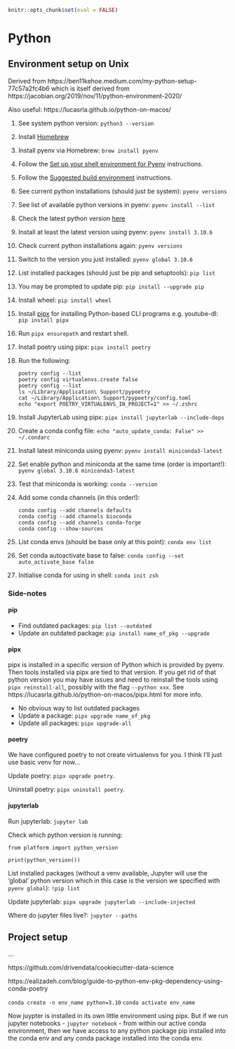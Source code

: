 
```r
knitr::opts_chunk$set(eval = FALSE)
```

# Python

## Environment setup on Unix

Derived from https://ben11kehoe.medium.com/my-python-setup-77c57a2fc4b6 which
is itself derived from https://jacobian.org/2019/nov/11/python-environment-2020/

Also useful: https://lucasrla.github.io/python-on-macos/

1. See system python version: `python3 --version`
1. Install [Homebrew](https://brew.sh)
1. Install pyenv via Homebrew: `brew install pyenv`
1. Follow the [Set up your shell environment for Pyenv](https://github.com/pyenv/pyenv#set-up-your-shell-environment-for-pyenv) instructions.
1. Follow the [Suggested build environment](https://github.com/pyenv/pyenv/wiki#suggested-build-environment) instructions.
1. See current python installations (should just be system): `pyenv versions`
1. See list of available python versions in pyenv: `pyenv install --list`
1. Check the latest python version [here](https://www.python.org/downloads/)
1. Install at least the latest version using pyenv: `pyenv install 3.10.6`
1. Check current python installations again: `pyenv versions`
1. Switch to the version you just installed: `pyenv global 3.10.6`
1. List installed packages (should just be pip and setuptools): `pip list`
1. You may be prompted to update pip: `pip install --upgrade pip`
1. Install wheel: `pip install wheel`
1. Install [pipx](https://github.com/pypa/pipx) for installing Python-based CLI programs 
    e.g. youtube-dl: `pip install pipx`
1. Run `pipx ensurepath` and restart shell.
1. Install poetry using pipx: `pipx install poetry`
1. Run the following:

    ```
    poetry config --list
    poetry config virtualenvs.create false
    poetry config --list
    ls ~/Library/Application\ Support/pypoetry
    cat ~/Library/Application\ Support/pypoetry/config.toml
    echo "export POETRY_VIRTUALENVS_IN_PROJECT=1" >> ~/.zshrc
    ```
1. Install JupyterLab using pipx: `pipx install jupyterlab --include-deps`
1. Create a conda config file: `echo "auto_update_conda: False" >> ~/.condarc` 
1. Install latest miniconda using pyenv: `pyenv install miniconda3-latest`
1. Set enable python and miniconda at the same time (order is important!): `pyenv global 3.10.6 miniconda3-latest`
1. Test that miniconda is working: `conda --version`
1. Add some conda channels (in this order!):

    ```
    conda config --add channels defaults
    conda config --add channels bioconda
    conda config --add channels conda-forge
    conda config --show-sources
    ```
1. List conda envs (should be base only at this point): `conda env list`
1. Set conda autoactivate base to false: `conda config --set auto_activate_base false`
1. Initialise conda for using in shell: `conda init zsh`


### Side-notes

#### pip

- Find outdated packages: `pip list --outdated`
- Update an outdated package: `pip install name_of_pkg --upgrade`

#### pipx

pipx is installed in a specific version of Python which is provided by pyenv. 
Then tools installed via pipx are tied to that version. If you get rid of that
python version you may have issues and need to reinstall the tools using 
`pipx reinstall-all`, possibly with the flag `--python xxx`. See
https://lucasrla.github.io/python-on-macos/pipx.html for more info.

- No obvious way to list outdated packages
- Update a package: `pipx upgrade name_of_pkg`
- Update all packages: `pipx upgrade-all`

#### poetry

We have configured poetry to not create virtualenvs for you. I think I'll just
use basic venv for now...

Update poetry: `pipx upgrade poetry`.

Uninstall poetry: `pipx uninstall poetry`.

#### jupyterlab

Run jupyterlab: `jupyter lab`

Check which python version is running:

```
from platform import python_version

print(python_version())
```

List installed packages (without a venv available, Jupyter will use the 
'global' python version which in this case is the version we specified with `pyenv global`):
`!pip list`

Update jupyterlab: `pipx upgrade jupyterlab --include-injected`

Where do jupyter files live?: `jupyter --paths`

## Project setup

...

https://github.com/drivendata/cookiecutter-data-science

https://ealizadeh.com/blog/guide-to-python-env-pkg-dependency-using-conda-poetry

`conda create -n env_name python=3.10`
`conda activate env_name`

Now juypter is installed in its own little environment using pipx. But if we
run jupyter notebooks - `jupyter notebook` - from within our active conda environment,
then we have access to any python package pip installed into the conda env and
any conda package installed into the conda env.

